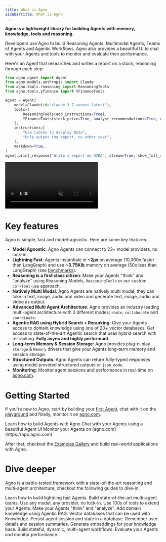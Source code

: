 ```yaml
---
title: What is Agno
sidebarTitle: What is Agno
---
```


**Agno is a lightweight library for building Agents with memory, knowledge, tools and reasoning.**

Developers use Agno to build Reasoning Agents, Multimodal Agents, Teams of Agents and Agentic Workflows. Agno also provides a beautiful UI to chat with your Agents and tools to monitor and evaluate their performance.

Here's an Agent that researches and writes a report on a stock, reasoning through each step:

```python reasoning_finance_agent.py
from agno.agent import Agent
from agno.models.anthropic import Claude
from agno.tools.reasoning import ReasoningTools
from agno.tools.yfinance import YFinanceTools

agent = Agent(
    model=Claude(id="claude-3-7-sonnet-latest"),
    tools=[
        ReasoningTools(add_instructions=True),
        YFinanceTools(stock_price=True, analyst_recommendations=True, company_info=True, company_news=True),
    ],
    instructions=[
        "Use tables to display data",
        "Only output the report, no other text",
    ],
    markdown=True,
)
agent.print_response("Write a report on NVDA", stream=True, show_full_reasoning=True, stream_intermediate_steps=True)
```

<Frame caption="Here's the Reasoning Agent in action">
  <video
    autoPlay
    muted
    controls
    className="w-full aspect-video"
    style={{ borderRadius: '8px' }}
    src="/videos/reasoning_finance_agent_demo.mp4"
  ></video>
</Frame>

# Key features

Agno is simple, fast and model-agnostic. Here are some key features:

- **Model Agnostic**: Agno Agents can connect to 23+ model providers, no lock-in.
- **Lightning Fast**: Agents instantiate in **~2μs** on average (10,000x faster than LangGraph) and use **~3.75Kib** memory on average (50x less than LangGraph) (see [benchmarks](https://github.com/agno-agi/agno#performance)).
- **Reasoning is a first class citizen**: Make your Agents "think" and "analyze" using Reasoning Models, `ReasoningTools` or our custom `CoT+Tool-use` approach.
- **Natively Multi Modal**: Agno Agents are natively multi modal, they can take in text, image, audio and video and generate text, image, audio and video as output.
- **Advanced Multi Agent Architecture**: Agno provides an industry leading multi-agent architecture with 3 different modes: `route`, `collaborate` and `coordinate`.
- **Agentic RAG using Hybrid Search + Reranking**: Give your Agents access to domain knowledge using one of 20+ vector databases. Get access to state-of-the-art Agentic search that uses hybrid search with re-ranking. **Fully async and highly performant.**
- **Long-term Memory & Session Storage**: Agno provides plug-n-play `Storage` & `Memory` drivers that give your Agents long-term memory and session storage.
- **Structured Outputs**: Agno Agents can return fully-typed responses using model provided structured outputs or `json_mode`.
- **Monitoring**: Monitor agent sessions and performance in real-time on [agno.com](https://app.agno.com).

# Getting Started

If you're new to Agno, start by building your [first Agent](/introduction/agents), chat with it on the [playground](/introduction/playground) and finally, monitor it on [agno.com](/introduction/monitoring).

<CardGroup cols={3}>
  <Card
    title="Build your first Agents"
    icon="user-astronaut"
    iconType="duotone"
    href="/introduction/agents"
  >
    Learn how to build Agents with Agno
  </Card>
  <Card
    title="Agent Playground"
    icon="comment-dots"
    iconType="duotone"
    href="introduction/playground"
  >
    Chat with your Agents using a beautiful Agent UI
  </Card>
  <Card
    title="Agent Monitoring"
    icon="rocket-launch"
    iconType="duotone"
    href="introduction/monitoring"
  >
    Monitor your Agents on [agno.com](https://app.agno.com)
  </Card>
</CardGroup>

After that, checkout the [Examples Gallery](/examples) and build real-world applications with Agno.

# Dive deeper

Agno is a battle-tested framework with a state-of-the-art reasoning and multi-agent architecture, checkout the following guides to dive-in:

<CardGroup cols={3}>
  <Card title="Agents" icon="user-astronaut" iconType="duotone" href="/agents">
    Learn how to build lightning fast Agents.
  </Card>
  <Card title="Teams" icon="microchip" iconType="duotone" href="/teams">
    Build state-of-the-art multi-agent teams.
  </Card>
  <Card title="Models" icon="microchip" iconType="duotone" href="/models">
    Use any model, any provider, no lock-in.
  </Card>
  <Card
    title="Tools"
    icon="screwdriver-wrench"
    iconType="duotone"
    href="/tools"
  >
    Use 100s of tools to extend your Agents.
  </Card>
  <Card title="Reasoning" icon="brain" iconType="duotone" href="/reasoning">
    Make your Agents "think" and "analyze".
  </Card>
  <Card title="Knowledge" icon="brain" iconType="duotone" href="/knowledge">
    Add domain knowledge using Agentic RAG.
  </Card>
  <Card
    title="Vector Databases"
    icon="spider-web"
    iconType="duotone"
    href="/vectordb"
  >
    Vector databases that can be used with Knowledge.
  </Card>
  <Card title="Storage" icon="database" iconType="duotone" href="/storage">
    Persist agent session and state in a database.
  </Card>
  <Card
    title="Memory"
    icon="lightbulb"
    iconType="duotone"
    href="/agents/memory"
  >
    Remember user details and session summaries.
  </Card>
  <Card
    title="Embeddings"
    icon="network-wired"
    iconType="duotone"
    href="/embedder"
  >
    Generate embeddings for your knowledge base.
  </Card>
  <Card
    title="Workflows"
    icon="diagram-project"
    iconType="duotone"
    href="/workflows"
  >
    Build stateful, dynamic, multi-agent workflows.
  </Card>
  <Card
    title="Evals"
    icon="diagram-project"
    iconType="duotone"
    href="/evals"
  >
    Evaluate your Agents and monitor performance.
  </Card>
</CardGroup>
